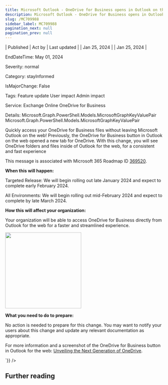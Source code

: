 ```yaml
---
title: Microsoft Outlook - OneDrive for Business opens in Outlook on the web
description: Microsoft Outlook - OneDrive for Business opens in Outlook on the web
slug: /MC709988
sidebar_label: MC709988
pagination_next: null
pagination_prev: null
---
```



| Published | Act by | Last updated |
| Jan 25, 2024 |  | Jan 25, 2024 |

EndDateTime: May 01, 2024

Severity: normal

Category: stayInformed

IsMajorChange: False

Tags: Feature update User impact Admin impact

Service: Exchange Online OneDrive for Business

Details: Microsoft.Graph.PowerShell.Models.MicrosoftGraphKeyValuePair Microsoft.Graph.PowerShell.Models.MicrosoftGraphKeyValuePair

<div dangerouslySetInnerHTML={{__html:`
<p>Quickly access your OneDrive for Business files without leaving Microsoft Outlook on the web! Previously, the OneDrive for Business button in Outlook on the web opened a new tab for OneDrive. With this change, you will see OneDrive folders and files inside of Outlook for the web, for a consistent and fast experience</p><p>This message is associated with Microsoft 365 Roadmap ID <a href="https://www.microsoft.com/microsoft-365/roadmap?filters=&amp;searchterms=369520" target="_blank">369520</a>.<br></p>
<p><b>When this will happen:</b></p>

<p>Targeted Release: We will begin rolling out late January 2024 and expect to complete early February 2024.&nbsp;<br></p><p>All Environments: We will begin rolling out mid-February 2024 and expect to complete by late March 2024.&nbsp;</p>

<p><b>How this will affect your organization:</b></p>

<p>Your organization will be able to access OneDrive for Business directly from Outlook for the web for a faster and streamlined experience.</p><p><img src="https://img-prod-cms-rt-microsoft-com.akamaized.net/cms/api/am/imageFileData/RW1h9mE?ver=9f36" style="width: 242.997px;"><br></p>
<p><b>What you need to do to prepare:</b></p>
<p>No action is needed to prepare for this change. You may want to notify your users about this change and update any relevant documentation as appropriate.</p><p>For more information and a screenshot of the OneDrive for Business button in Outlook for the web: <a href="https://techcommunity.microsoft.com/t5/microsoft-onedrive-blog/unveiling-the-next-generation-of-onedrive/ba-p/3935612" target="_blank">Unveiling the Next Generation of OneDrive</a>.</p>
`}} />

## Further reading
